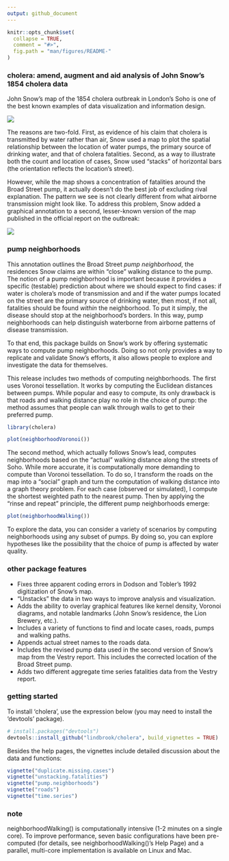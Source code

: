 ```yaml
---
output: github_document
---
```


<!-- README.md is generated from README.Rmd. Please edit that file -->

```r
knitr::opts_chunk$set(
  collapse = TRUE,
  comment = "#>",
  fig.path = "man/figures/README-"
)
```

### cholera: amend, augment and aid analysis of John Snow's 1854 cholera data

John Snow's map of the 1854 cholera outbreak in London's Soho is one of the best known examples of data visualization and information design.

![](vignettes/msu-snows-mapB.jpg)

The reasons are two-fold. First, as evidence of his claim that cholera is transmitted by water rather than air, Snow used a map to plot the spatial relationship between the location of water pumps, the primary source of drinking water, and that of cholera fatalities. Second, as a way to illustrate both the count and location of cases, Snow used "stacks" of horizontal bars (the orientation reflects the location's street).

However, while the map shows a concentration of fatalities around the Broad Street pump, it actually doesn't do the best job of excluding rival explanation. The pattern we see is not clearly different from what airborne transmission might look like. To address this problem, Snow added a graphical annotation to a second, lesser-known version of the map published in the official report on the outbreak:

![](vignettes/fig12-6.png)

### pump neighborhoods

This annotation outlines the Broad Street _pump neighborhood_, the residences Snow claims are within "close" walking distance to the pump. The notion of a pump neighborhood is important because it provides a specific (testable) prediction about where we should expect to find cases: if water is cholera's mode of transmission and and if the water pumps located on the street are the primary source of drinking water, then most, if not all, fatalities should be found _within_ the neighborhood. To put it simply, the disease should stop at the neighborhood's borders. In this way, pump neighborhoods can help distinguish waterborne from airborne patterns of disease transmission.

To that end, this package builds on Snow's work by offering systematic ways to compute pump neighborhoods. Doing so not only provides a way to replicate and validate Snow's efforts, it also allows people to explore and investigate the data for themselves.

This release includes two methods of computing neighborhoods. The first uses Voronoi tessellation. It works by computing the Euclidean distances between pumps. While popular and easy to compute, its only drawback is that roads and walking distance play no role in the choice of pump: the method assumes that people can walk through walls to get to their preferred pump.


```r
library(cholera)
```

```r
plot(neighborhoodVoronoi())
```

The second method, which actually follows Snow's lead, computes neighborhoods based on the "actual" walking distance along the streets of Soho. While more accurate, it is computationally more demanding to compute than Voronoi tessellation. To do so, I transform the roads on the map into a "social" graph and turn the computation of walking distance into a graph theory problem. For each case (observed or simulated), I compute the shortest weighted path to the nearest pump. Then by applying the "rinse and repeat" principle, the different pump neighborhoods emerge:

```r
plot(neighborhoodWalking())
```

To explore the data, you can consider a variety of scenarios by computing neighborhoods using any subset of pumps. By doing so, you can explore  hypotheses like the possibility that the choice of pump is affected by water quality.

### other package features

* Fixes three apparent coding errors in Dodson and Tobler's 1992 digitization of Snow's map.
* "Unstacks" the data in two ways to improve analysis and visualization.
* Adds the ability to overlay graphical features like kernel density, Voronoi diagrams, and notable landmarks (John Snow's residence, the Lion Brewery, etc.).
* Includes a variety of functions to find and locate cases, roads, pumps and walking paths.
* Appends actual street names to the roads data.
* Includes the revised pump data used in the second version of Snow's map from the Vestry report. This includes the corrected location of the Broad Street pump.
* Adds two different aggregate time series fatalities data from the Vestry report.

### getting started

To install 'cholera', use the expression below (you may need to install the 'devtools' package).

```r
# install.packages("devtools")
devtools::install_github("lindbrook/cholera", build_vignettes = TRUE)
```

Besides the help pages, the vignettes include detailed discussion about the data and functions:

```r
vignette("duplicate.missing.cases")
vignette("unstacking.fatalities")
vignette("pump.neighborhoods")
vignette("roads")
vignette("time.series")
```

### note

neighborhoodWalking() is computationally intensive (1-2 minutes on a single core). To improve performance, seven basic configurations have been pre-computed (for details, see neighborhoodWalking()'s Help Page) and a parallel, multi-core implementation is available on Linux and Mac.
